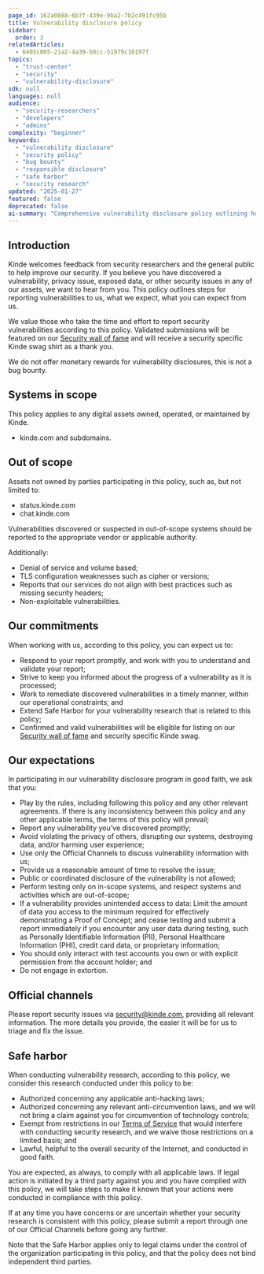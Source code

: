 ```yaml
---
page_id: 162a0888-6b7f-439e-9ba2-7b2c491fc95b
title: Vulnerability disclosure policy
sidebar:
  order: 3
relatedArticles:
  - 6405c065-21a2-4a39-b0cc-51979c10197f
topics:
  - "trust-center"
  - "security"
  - "vulnerability-disclosure"
sdk: null
languages: null
audience:
  - "security-researchers"
  - "developers"
  - "admins"
complexity: "beginner"
keywords:
  - "vulnerability disclosure"
  - "security policy"
  - "bug bounty"
  - "responsible disclosure"
  - "safe harbor"
  - "security research"
updated: "2025-01-27"
featured: false
deprecated: false
ai-summary: "Comprehensive vulnerability disclosure policy outlining how security researchers can report vulnerabilities to Kinde, including scope, expectations, safe harbor provisions, and official reporting channels."
---
```


## **Introduction**

Kinde welcomes feedback from security researchers and the general public to help improve our security. If you believe you have discovered a vulnerability, privacy issue, exposed data, or other security issues in any of our assets, we want to hear from you. This policy outlines steps for reporting vulnerabilities to us, what we expect, what you can expect from us.

We value those who take the time and effort to report security vulnerabilities according to this policy. Validated submissions will be featured on our [Security wall of fame](/trust-center/security/security-wall-of-fame/) and will receive a security specific Kinde swag shirt as a thank you. 

We do not offer monetary rewards for vulnerability disclosures, this is not a bug bounty. 

## **Systems in scope**

This policy applies to any digital assets owned, operated, or maintained by Kinde.

- kinde.com and subdomains.

## **Out of scope**

Assets not owned by parties participating in this policy, such as, but not limited to:

- status.kinde.com
- chat.kinde.com

Vulnerabilities discovered or suspected in out-of-scope systems should be reported to the appropriate vendor or applicable authority.

Additionally:

- Denial of service and volume based;
- TLS configuration weaknesses such as cipher or versions;
- Reports that our services do not align with best practices such as missing security headers;
- Non-exploitable vulnerabilities.

## **Our commitments**

When working with us, according to this policy, you can expect us to:

- Respond to your report promptly, and work with you to understand and validate your report;
- Strive to keep you informed about the progress of a vulnerability as it is processed;
- Work to remediate discovered vulnerabilities in a timely manner, within our operational constraints; and
- Extend Safe Harbor for your vulnerability research that is related to this policy;
- Confirmed and valid vulnerabilities will be eligible for listing on our [Security wall of fame](/trust-center/security/security-wall-of-fame/) and security specific Kinde swag.

## **Our expectations**

In participating in our vulnerability disclosure program in good faith, we ask that you:

- Play by the rules, including following this policy and any other relevant agreements. If there is any inconsistency between this policy and any other applicable terms, the terms of this policy will prevail;
- Report any vulnerability you’ve discovered promptly;
- Avoid violating the privacy of others, disrupting our systems, destroying data, and/or harming user experience;
- Use only the Official Channels to discuss vulnerability information with us;
- Provide us a reasonable amount of time to resolve the issue;
- Public or coordinated disclosure of the vulnerability is not allowed;
- Perform testing only on in-scope systems, and respect systems and activities which are out-of-scope;
- If a vulnerability provides unintended access to data: Limit the amount of data you access to the minimum required for effectively demonstrating a Proof of Concept; and cease testing and submit a report immediately if you encounter any user data during testing, such as Personally Identifiable Information (PII), Personal Healthcare Information (PHI), credit card data, or proprietary information;
- You should only interact with test accounts you own or with explicit permission from the account holder; and
- Do not engage in extortion.

## **Official channels**

Please report security issues via [security@kinde.com](mailto:security@kinde.com), providing all relevant information. The more details you provide, the easier it will be for us to triage and fix the issue.

## **Safe harbor**

When conducting vulnerability research, according to this policy, we consider this research conducted under this policy to be:

- Authorized concerning any applicable anti-hacking laws;
- Authorized concerning any relevant anti-circumvention laws, and we will not bring a claim against you for circumvention of technology controls;
- Exempt from restrictions in our [Terms of Service](/trust-center/agreements/terms-of-service/) that would interfere with conducting security research, and we waive those restrictions on a limited basis; and
- Lawful, helpful to the overall security of the Internet, and conducted in good faith.

You are expected, as always, to comply with all applicable laws. If legal action is initiated by a third party against you and you have complied with this policy, we will take steps to make it known that your actions were conducted in compliance with this policy.

If at any time you have concerns or are uncertain whether your security research is consistent with this policy, please submit a report through one of our Official Channels before going any further.

<Aside>

Note that the Safe Harbor applies only to legal claims under the control of the organization participating in this policy, and that the policy does not bind independent third parties.

</Aside>
